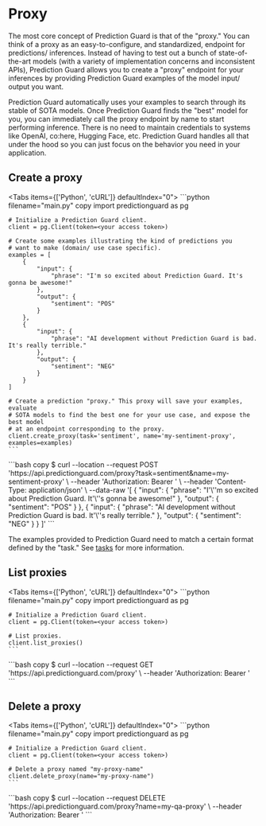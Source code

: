 # Proxy

The most core concept of Prediction Guard is that of the "proxy." You can think of a proxy as an easy-to-configure, 
and standardized, endpoint for predictions/ inferences. Instead of having to test out a bunch of state-of-the-art
models (with a variety of implementation concerns and inconsistent APIs), Prediction Guard allows you to create a 
"proxy" endpoint for your inferences by providing Prediction Guard examples of the model input/ output you want. 

Prediction Guard automatically uses your examples to search through its stable of SOTA models. Once Prediction Guard 
finds the "best" model for you, you can immediately call the proxy endpoint by name to start performing inference. There
is no need to maintain credentials to systems like OpenAI, co:here, Hugging Face, etc. Prediction Guard handles all that
under the hood so you can just focus on the behavior you need in your application.  

## Create a proxy

 
<Tabs items={['Python', 'cURL']}  defaultIndex="0">
  <Tab>
    ```python filename="main.py" copy
    import predictionguard as pg

    # Initialize a Prediction Guard client.
    client = pg.Client(token=<your access token>)

    # Create some examples illustrating the kind of predictions you
    # want to make (domain/ use case specific).
    examples = [
        {
            "input": {
                "phrase": "I'm so excited about Prediction Guard. It's gonna be awesome!"
            },
            "output": {
                "sentiment": "POS"
            }
        },
        {
            "input": {
                "phrase": "AI development without Prediction Guard is bad. It's really terrible."
            },
            "output": {
                "sentiment": "NEG"
            }
        }
    ]

    # Create a prediction "proxy." This proxy will save your examples, evaluate
    # SOTA models to find the best one for your use case, and expose the best model
    # at an endpoint corresponding to the proxy.
    client.create_proxy(task='sentiment', name='my-sentiment-proxy', examples=examples)
    ```
  </Tab>
  <Tab>
    ```bash copy
    $ curl --location --request POST 'https://api.predictionguard.com/proxy?task=sentiment&name=my-sentiment-proxy' \
    --header 'Authorization: Bearer <your access token>' \
    --header 'Content-Type: application/json' \
    --data-raw '[
        {
            "input": {
                "phrase": "I'\''m so excited about Prediction Guard. It'\''s gonna be awesome!"
            },
            "output": {
                "sentiment": "POS"
            }
        },
        {
            "input": {
                "phrase": "AI development without Prediction Guard is bad. It'\''s really terrible."
            },
            "output": {
                "sentiment": "NEG"
            }
        }
    ]'
    ```
  </Tab>
</Tabs>

The examples provided to Prediction Guard need to match a certain format defined by the "task." See [tasks](../tasks) 
for more information.

## List proxies
 
<Tabs items={['Python', 'cURL']}  defaultIndex="0">
  <Tab>
    ```python filename="main.py" copy
    import predictionguard as pg

    # Initialize a Prediction Guard client.
    client = pg.Client(token=<your access token>)

    # List proxies.
    client.list_proxies()
    ```
  </Tab>
  <Tab>
    ```bash copy
    $ curl --location --request GET 'https://api.predictionguard.com/proxy' \
--header 'Authorization: Bearer <your access token>'
    ```
  </Tab>
</Tabs>

## Delete a proxy
 
<Tabs items={['Python', 'cURL']}  defaultIndex="0">
  <Tab>
    ```python filename="main.py" copy
    import predictionguard as pg

    # Initialize a Prediction Guard client.
    client = pg.Client(token=<your access token>)

    # Delete a proxy named "my-proxy-name"
    client.delete_proxy(name="my-proxy-name")
    ```
  </Tab>
  <Tab>
    ```bash copy
    $ curl --location --request DELETE 'https://api.predictionguard.com/proxy?name=my-qa-proxy' \
--header 'Authorization: Bearer <your access token>'
    ```
  </Tab>
</Tabs>